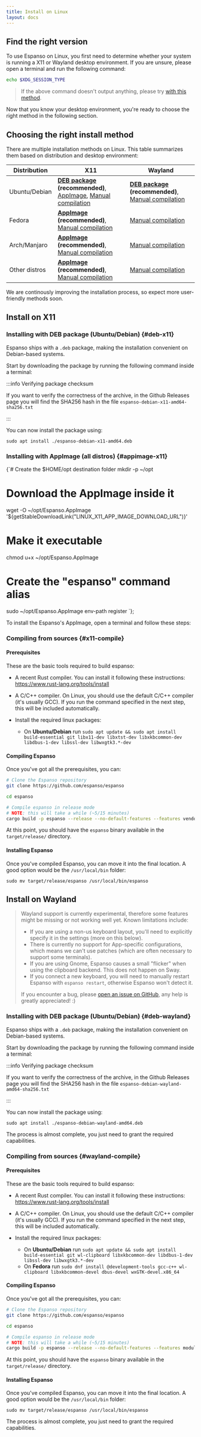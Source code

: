 ```yaml
---
title: Install on Linux
layout: docs
---
```



## Find the right version

To use Espanso on Linux, you first need to determine whether your system is running a X11 or Wayland desktop environment.
If you are unsure, please open a terminal and run the following command:

```bash
echo $XDG_SESSION_TYPE
```

> If the above command doesn't output anything, please try [with this method](https://unix.stackexchange.com/a/325972).

Now that you know your desktop environment, you're ready to choose the right method in the following section.

## Choosing the right install method

There are multiple installation methods on Linux.
This table summarizes them based on distribution and desktop environment:

| Distribution | X11 | Wayland |
|---|---|---|
| Ubuntu/Debian | **[DEB package](#deb-x11) (recommended)**, [AppImage](#appimage-x11), [Manual compilation](#x11-compile) | **[DEB package](#deb-wayland) (recommended)**, [Manual compilation](#wayland-compile) |
| Fedora | **[AppImage](#appimage-x11) (recommended)**, [Manual compilation](#x11-compile) | [Manual compilation](#wayland-compile) |
| Arch/Manjaro | **[AppImage](#appimage-x11) (recommended)**, [Manual compilation](#x11-compile) | [Manual compilation](#wayland-compile) |
| Other distros | **[AppImage](#appimage-x11) (recommended)**, [Manual compilation](#x11-compile) | [Manual compilation](#wayland-compile) |

We are continously improving the installation process, so expect more user-friendly methods soon.

## Install on X11

### Installing with DEB package (Ubuntu/Debian) {#deb-x11}

Espanso ships with a `.deb` package, making the installation convenient on Debian-based systems.

Start by downloading the package by running the following command inside a terminal:


<DebX11CodeLink />

:::info Verifying package checksum

If you want to verify the correctness of the archive, in the Github Releases page you will find the SHA256 hash 
in the file `espanso-debian-x11-amd64-sha256.txt`

:::

You can now install the package using:

```
sudo apt install ./espanso-debian-x11-amd64.deb
```

<X11AfterInstall />

### Installing with AppImage (all distros) {#appimage-x11}

{`# Create the $HOME/opt destination folder
mkdir -p ~/opt
# Download the AppImage inside it
wget -O ~/opt/Espanso.AppImage '${getStableDownloadLink("LINUX_X11_APP_IMAGE_DOWNLOAD_URL")}'
# Make it executable
chmod u+x ~/opt/Espanso.AppImage
# Create the "espanso" command alias
sudo ~/opt/Espanso.AppImage env-path register
`}</CodeBlock>;

To install the Espanso's AppImage, open a terminal and follow these steps:

<AppImageCodeLink/>

<X11AfterInstall />

### Compiling from sources {#x11-compile}

#### Prerequisites

These are the basic tools required to build espanso:

* A recent Rust compiler. You can install it following these instructions: https://www.rust-lang.org/tools/install
* A C/C++ compiler. On Linux, you should use the default C/C++ compiler (it's usually GCC).
If you run the command specified in the next step, this will be included automatically.

* Install the required linux packages:
  * On **Ubuntu/Debian** run `sudo apt update && sudo apt install build-essential git libx11-dev libxtst-dev libxkbcommon-dev libdbus-1-dev libssl-dev libwxgtk3.*-dev`

#### Compiling Espanso

Once you've got all the prerequisites, you can:

```bash
# Clone the Espanso repository
git clone https://github.com/espanso/espanso

cd espanso

# Compile espanso in release mode
# NOTE: this will take a while (~5/15 minutes)
cargo build -p espanso --release --no-default-features --features vendored-tls,modulo
```

At this point, you should have the `espanso` binary available in the `target/release/` directory.

#### Installing Espanso

Once you've compiled Espanso, you can move it into the final location. A good option would be the `/usr/local/bin` folder:

```
sudo mv target/release/espanso /usr/local/bin/espanso
```

<X11AfterInstall />

## Install on Wayland

> Wayland support is currently experimental, therefore some features might be missing or not working well yet. 
> Known limitations include:
>
> * If you are using a non-us keyboard layout, you'll need to explicitly specify it in the settings (more on this below).
> * There is currently no support for App-specific configurations, which means we can't use patches
> (which are often necessary to support some terminals).
> * If you are using Gnome, Espanso causes a small "flicker" when using the clipboard backend. This does not happen
> on Sway.
> * If you connect a new keyboard, you will need to manually restart Espanso with `espanso restart`, otherwise
> Espanso won't detect it.
>
> If you encounter a bug, please [open an issue on GitHub](https://github.com/espanso/espanso/issues),
> any help is greatly appreciated! :)


### Installing with DEB package (Ubuntu/Debian) {#deb-wayland}

Espanso ships with a `.deb` package, making the installation convenient on Debian-based systems.

Start by downloading the package by running the following command inside a terminal:


<DebWaylandCodeLink />

:::info Verifying package checksum

If you want to verify the correctness of the archive, in the Github Releases page you will find the SHA256 hash 
in the file `espanso-debian-wayland-amd64-sha256.txt`

:::

You can now install the package using:

```
sudo apt install ./espanso-debian-wayland-amd64.deb
```

The process is almost complete, you just need to grant the required capabilities.

<WaylandFinalSteps />

### Compiling from sources {#wayland-compile}

#### Prerequisites

These are the basic tools required to build espanso:

* A recent Rust compiler. You can install it following these instructions: https://www.rust-lang.org/tools/install
* A C/C++ compiler. On Linux, you should use the default C/C++ compiler (it's usually GCC). 
If you run the command specified in the next step, this will be included automatically.

* Install the required linux packages:
  * On **Ubuntu/Debian** run `sudo apt update && sudo apt install build-essential git wl-clipboard libxkbcommon-dev libdbus-1-dev libssl-dev libwxgtk3.*-dev`
  * On **Fedora** run `sudo dnf install @development-tools gcc-c++ wl-clipboard libxkbcommon-devel dbus-devel wxGTK-devel.x86_64`

#### Compiling Espanso

Once you've got all the prerequisites, you can:

```bash
# Clone the Espanso repository
git clone https://github.com/espanso/espanso

cd espanso

# Compile espanso in release mode
# NOTE: this will take a while (~5/15 minutes)
cargo build -p espanso --release --no-default-features --features modulo,vendored-tls,wayland
```

At this point, you should have the `espanso` binary available in the `target/release/` directory.

#### Installing Espanso

Once you've compiled Espanso, you can move it into the final location. 
A good option would be the `/usr/local/bin` folder:

```
sudo mv target/release/espanso /usr/local/bin/espanso
```

The process is almost complete, you just need to grant the required capabilities.

<WaylandFinalSteps />
